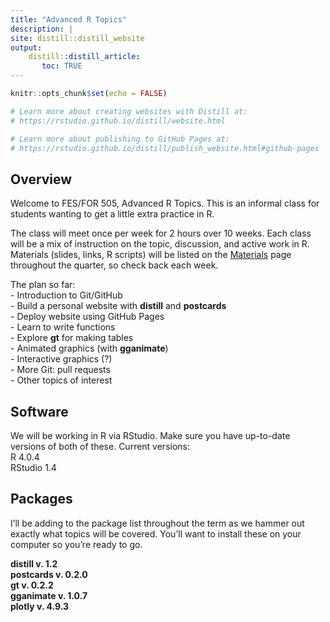 ```yaml
---
title: "Advanced R Topics"
description: |
site: distill::distill_website
output: 
    distill::distill_article:
       toc: TRUE
---
```


```r
knitr::opts_chunk$set(echo = FALSE)

# Learn more about creating websites with Distill at:
# https://rstudio.github.io/distill/website.html

# Learn more about publishing to GitHub Pages at:
# https://rstudio.github.io/distill/publish_website.html#github-pages

```

## Overview

Welcome to FES/FOR 505, Advanced R Topics. This is an informal class for students wanting to get a little extra practice in R.

The class will meet once per week for 2 hours over 10 weeks. Each class will be a mix of instruction on the topic, discussion, and active work in R.  Materials (slides, links, R scripts) will be listed on the [Materials](materials.html) page throughout the quarter, so check back each week.

The plan so far:   
-  Introduction to Git/GitHub\
-  Build a personal website with **distill** and **postcards**\
-  Deploy website using GitHub Pages  
-  Learn to write functions\
-  Explore **gt** for making tables\
-  Animated graphics (with **gganimate**)\
-  Interactive graphics (?)   
-  More Git: pull requests   
-  Other topics of interest  

## Software

We will be working in R via RStudio. Make sure you have up-to-date versions of both of these. Current versions:  
R 4.0.4  
RStudio 1.4  

## Packages

I'll be adding to the package list throughout the term as we hammer out exactly what topics will be covered. You'll want to install these on your computer so you're ready to go.

**distill v. 1.2**  
**postcards v. 0.2.0**  
**gt v. 0.2.2**  
**gganimate v. 1.0.7**  
**plotly v. 4.9.3**   
